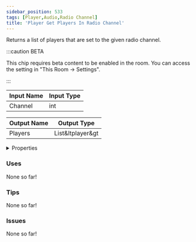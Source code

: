 ```yaml
---
sidebar_position: 533
tags: [Player,Audio,Radio Channel]
title: 'Player Get Players In Radio Channel'
---
```


Returns a list of players that are set to the given radio channel.

:::caution BETA

This chip requires beta content to be enabled in the room. You can access the setting in "This Room -> Settings".

:::

<DocusaurusSvg />

| Input Name | Input Type |
|-----------|-----------|
| Channel | int |

| Output Name | Output Type |
|-----------|-----------|
| Players | List&ltplayer&gt |


<details>
  <summary>Properties</summary>
  <div>
    <div>
    <table>
      <thead>
        <tr>
          <th>Is beta required?</th>
          <th>Yes</th>
        </tr>
        <tr>
          <th>Is this chip a trolling risk?</th>
          <th>No</th>
        </tr>
        <tr>
          <th>Is this chip a role assignment risk?</th>
          <th>No</th>
        </tr>
        <tr>
          <th>Chip UUID</th>
          <th>502c4b6c-47b6-4370-a1e0-9cab18b1af35</th>
        </tr>
        <tr>
          <th>Room availability</th>
          <th>Available everywhere</th>
        </tr>
      </thead>
    </table>
    </div>
  </div>
</details>

### Uses

None so far!

### Tips

None so far!

### Issues

None so far!